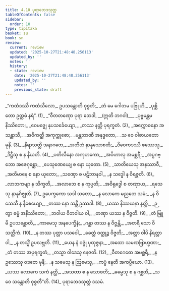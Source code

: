 ```yaml
---
title: 4.10 ပုရာဘေဒသုတ္တ
tableOfContents: false
sidebar:
  order: 10
type: tipitaka
basket: su
book: sn
review:
  current: review
  updated: '2025-10-27T21:48:48.256113'
  updated_by: ''
  notes: ''
  history:
  - state: review
    date: '2025-10-27T21:48:48.256113'
    updated_by: ''
    notes: ''
    previous_state: draft
---
```



<ReviewStatus review={frontmatter.review} showDetails={true} />

<HypothesisAnnotation frontmatter={frontmatter} />

<DynamicBreadcrumb />

<Division number="855" book="sn" e="ch" v="18" p="411">

<Paragraph number="1025" type="verses" book="sn">
_“ကထံဒဿီ ကထံသီလော,_  
ဥပသန္တောတိ ဝုစ္စတိ;_  
_တံ မေ ဂေါတမ ပဗြူဟိ,_  
_ပုစ္ဆိတော ဥတ္တမံ နရံ”. (1)_  

</Paragraph>

</Division>
<Division number="856" book="sn" e="ch" v="18" p="411">

<Paragraph number="1026" type="verses" book="sn">
_“ဝီတတဏှော ပုရာ ဘေဒါ, __(ဣတိ ဘဂဝါ)___  
_ပုဗ္ဗမန္တမနိဿိတော;_  
_ဝေမဇ္ဈေ နုပသင်္ခေယျော,_  
_တဿ နတ္ထိ ပုရက္ခတံ. (2)_  

</Paragraph>

</Division>
<Division number="857" book="sn" e="ch" v="18" p="412">

<Paragraph number="1027" type="verses" book="sn">
_အက္ကောဓနော အသန္တာသီ,_  
_အဝိကတ္ထီ အကုက္ကုစော;_  
_မန္တဘာဏီ အနုဒ္ဓတော,_  
_သ ဝေ ဝါစာယတော မုနိ. (3)_  

</Paragraph>

</Division>
<Division number="858" book="sn" e="ch" v="18" p="412">

<Paragraph number="1028" type="verses" book="sn">
_နိရာသတ္တိ အနာဂတေ,_  
_အတီတံ နာနုသောစတိ;_  
_ဝိဝေကဒဿီ ဖဿေသု,_  
_ဒိဋ္ဌီသု စ န နီယတိ. (4)_  

</Paragraph>

</Division>
<Division number="859" book="sn" e="ch" v="18" p="412">

<Paragraph number="1029" type="verses" book="sn">
_ပတိလီနော အကုဟကော,_  
_အပိဟာလု အမစ္ဆရီ;_  
_အပ္ပဂဗ္ဘော အဇေဂုစ္ဆော,_  
_ပေသုဏေယျေ စ နော ယုတော. (5)_  

</Paragraph>

</Division>
<Division number="860" book="sn" e="ch" v="18" p="412">

<Paragraph number="1030" type="verses" book="sn">
_သာတိယေသု အနဿာဝီ,_  
_အတိမာနေ စ နော ယုတော;_  
_သဏှော စ ပဋိဘာနဝါ,_  
_န သဒ္ဓေါ န ဝိရဇ္ဇတိ. (6)_  

</Paragraph>

</Division>
<Division number="861" book="sn" e="ch" v="18" p="412">

<Paragraph number="1031" type="verses" book="sn">
_လာဘကမျာ န သိက္ခတိ,_  
_အလာဘေ စ န ကုပ္ပတိ;_  
_အဝိရုဒ္ဓေါ စ တဏှာယ,_  
_ရသေသု နာနုဂိဇ္ဈတိ. (7)_  

</Paragraph>

</Division>
<Division number="862" book="sn" e="ch" v="18" p="412">

<Paragraph number="1032" type="verses" book="sn">
ဥပေက္ခကော သဒါ သတော,_  
_န လောကေ မညတေ သမံ;_  
_န ဝိသေသီ န နီစေယျော,_  
_တဿ နော သန္တိ ဥဿဒါ. (8)_  

</Paragraph>

</Division>
<Division number="863" book="sn" e="ch" v="18" p="412">

<Paragraph number="1033" type="verses" book="sn">
_ယဿ နိဿယနာ နတ္ထိ,_  
_ဉတွာ ဓမ္မံ အနိဿိတော;_  
_ဘဝါယ ဝိဘဝါယ ဝါ,_  
_တဏှာ ယဿ န ဝိဇ္ဇတိ. (9)_  

</Paragraph>

</Division>
<Division number="864" book="sn" e="ch" v="18" p="412">

<Paragraph number="1034" type="verses" book="sn">
_တံ ဗြူမိ ဥပသန္တောတိ,_  
_ကာမေသု အနပေက္ခိနံ;_  
_ဂန္ထာ တဿ န ဝိဇ္ဇန္တိ,_  
_အတရီ သော ဝိသတ္တိကံ. (10)_  

</Paragraph>

</Division>
<Division number="865" book="sn" e="ch" v="18" p="412">

<Paragraph number="1035" type="verses" book="sn">
_န တဿ ပုတ္တာ ပသဝေါ,_  
_ခေတ္တံ ဝတ္ထုဉ္စ ဝိဇ္ဇတိ;_  
_အတ္တာ ဝါပိ နိရတ္တာ ဝါ,_  
_န တသ္မိံ ဥပလဗ္ဘတိ. (11)_  

</Paragraph>

</Division>
<Division number="866" book="sn" e="ch" v="18" p="412">

<Paragraph number="1036" type="verses" book="sn">
_ယေန နံ ဝဇ္ဇုံ ပုထုဇ္ဇနာ,_  
_အထော သမဏဗြာဟ္မဏာ;_  
_တံ တဿ အပုရက္ခတံ,_  
_တသ္မာ ဝါဒေသု နေဇတိ. (12)_  

</Paragraph>

</Division>
<Division number="867" book="sn" e="ch" v="18" p="412">

<Paragraph number="1037" type="verses" book="sn">
_ဝီတဂေဓော အမစ္ဆရီ,_  
_န ဥဿေသု ဝဒတေ မုနိ;_  
_န သမေသု န ဩမေသု,_  
_ကပ္ပံ နေတိ အကပ္ပိယော. (13)_  

</Paragraph>

</Division>
<Division number="868" book="sn" e="ch" v="18" p="412">

<Paragraph number="1038" type="verses" book="sn">
_ယဿ လောကေ သကံ နတ္ထိ,_  
_အသတာ စ န သောစတိ;_  
_ဓမ္မေသု စ န ဂစ္ဆတိ,_  
_သ ဝေ သန္တောတိ ဝုစ္စတီ”တိ. (14)_  


</Paragraph>
</Division>

<Paragraph number="1039" type="center" book="sn">
ပုရာဘေဒသုတ္တံ ဒသမံ.
</Paragraph>